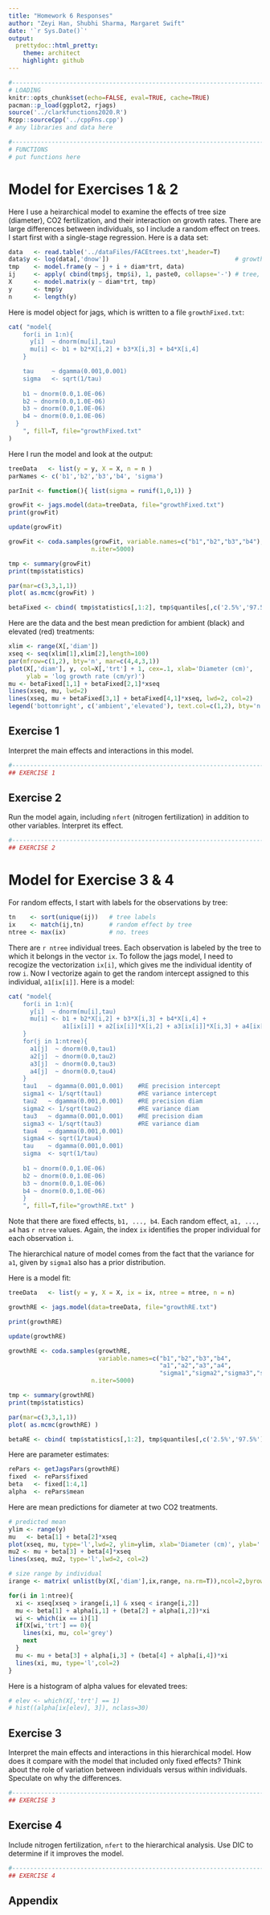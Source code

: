 ```yaml
---
title: "Homework 6 Responses"
author: "Zeyi Han, Shubhi Sharma, Margaret Swift"
date: '`r Sys.Date()`'
output:
  prettydoc::html_pretty:
    theme: architect
    highlight: github
---
```


```r
#----------------------------------------------------------------------------
# LOADING
knitr::opts_chunk$set(echo=FALSE, eval=TRUE, cache=TRUE)
pacman::p_load(ggplot2, rjags)
source('../clarkfunctions2020.R')
Rcpp::sourceCpp('../cppFns.cpp')
# any libraries and data here

#----------------------------------------------------------------------------
# FUNCTIONS
# put functions here

```
# Model for Exercises 1 & 2
Here I use a heirarchical model to examine the effects of tree size (diameter), CO2 fertilization, and their interaction on growth rates.  There are large differences between individuals, so I include a random effect on trees.  I start first with a single-stage regression.  Here is a data set:

```r
data   <- read.table('../dataFiles/FACEtrees.txt',header=T)
data$y <- log(data[,'dnow'])                                   # growth rate
tmp    <- model.frame(y ~ j + i + diam*trt, data)
ij     <- apply( cbind(tmp$j, tmp$i), 1, paste0, collapse='-') # tree, plot
X      <- model.matrix(y ~ diam*trt, tmp)
y      <- tmp$y
n      <- length(y)
```

Here is model object for jags, which is written to a file `growthFixed.txt`:

```r
cat( "model{
    for(i in 1:n){
      y[i]  ~ dnorm(mu[i],tau)
      mu[i] <- b1 + b2*X[i,2] + b3*X[i,3] + b4*X[i,4]
    }

    tau     ~ dgamma(0.001,0.001)
    sigma   <- sqrt(1/tau)
    
    b1 ~ dnorm(0.0,1.0E-06)
    b2 ~ dnorm(0.0,1.0E-06)
    b3 ~ dnorm(0.0,1.0E-06)
    b4 ~ dnorm(0.0,1.0E-06)
  }
    ", fill=T, file="growthFixed.txt"
)
```

Here I run the model and look at the output:

```r
treeData   <- list(y = y, X = X, n = n )
parNames <- c('b1','b2','b3','b4', 'sigma')

parInit <- function(){ list(sigma = runif(1,0,1)) }

growFit <- jags.model(data=treeData, file="growthFixed.txt")
print(growFit)

update(growFit)

growFit <- coda.samples(growFit, variable.names=c("b1","b2","b3","b4"), 
                       n.iter=5000)

tmp <- summary(growFit)
print(tmp$statistics)

par(mar=c(3,3,1,1))
plot( as.mcmc(growFit) )

betaFixed <- cbind( tmp$statistics[,1:2], tmp$quantiles[,c('2.5%','97.5%')] )
```


Here are the data and the best mean prediction for ambient (black) and elevated (red) treatments:

```r
xlim <- range(X[,'diam'])
xseq <- seq(xlim[1],xlim[2],length=100)
par(mfrow=c(1,2), bty='n', mar=c(4,4,3,1))
plot(X[,'diam'], y, col=X[,'trt'] + 1, cex=.1, xlab='Diameter (cm)', 
     ylab = 'log growth rate (cm/yr)')
mu <- betaFixed[1,1] + betaFixed[2,1]*xseq
lines(xseq, mu, lwd=2)
lines(xseq, mu + betaFixed[3,1] + betaFixed[4,1]*xseq, lwd=2, col=2)
legend('bottomright', c('ambient','elevated'), text.col=c(1,2), bty='n')
```



## Exercise 1 {#q1}


Interpret the main effects and interactions in this model.

```r
#----------------------------------------------------------------------------
## EXERCISE 1

```


## Exercise 2 {#q2}

Run the model again, including `nfert` (nitrogen fertilization) in addition to other variables.  Interpret its effect.

```r
#----------------------------------------------------------------------------
## EXERCISE 2

```


# Model for Exercise 3 & 4

For random effects, I start with labels for the observations by tree:

```r
tn    <- sort(unique(ij))   # tree labels
ix    <- match(ij,tn)       # random effect by tree
ntree <- max(ix)            # no. trees
```

There are `r ntree` individual trees.  Each observation is labeled by the tree to which it belongs in the vector `ix`.  To follow the jags model, I need to recogize the vectorization `ix[i]`, which gives me the individual identity of row `i`.  Now I vectorize again to get the random intercept assigned to this individual, `a1[ix[i]]`.  Here is a model:

```r
cat( "model{
    for(i in 1:n){
      y[i]  ~ dnorm(mu[i],tau)
      mu[i] <- b1 + b2*X[i,2] + b3*X[i,3] + b4*X[i,4] + 
               a1[ix[i]] + a2[ix[i]]*X[i,2] + a3[ix[i]]*X[i,3] + a4[ix[i]]*X[i,4]
    }
    for(j in 1:ntree){
      a1[j]  ~ dnorm(0.0,tau1)
      a2[j]  ~ dnorm(0.0,tau2)
      a3[j]  ~ dnorm(0.0,tau3)
      a4[j]  ~ dnorm(0.0,tau4)
    }
    tau1   ~ dgamma(0.001,0.001)    #RE precision intercept
    sigma1 <- 1/sqrt(tau1)          #RE variance intercept
    tau2   ~ dgamma(0.001,0.001)    #RE precision diam
    sigma2 <- 1/sqrt(tau2)          #RE variance diam
    tau3   ~ dgamma(0.001,0.001)    #RE precision diam
    sigma3 <- 1/sqrt(tau3)          #RE variance diam
    tau4   ~ dgamma(0.001,0.001)
    sigma4 <- sqrt(1/tau4)
    tau    ~ dgamma(0.001,0.001)
    sigma  <- sqrt(1/tau)
    
    b1 ~ dnorm(0.0,1.0E-06)
    b2 ~ dnorm(0.0,1.0E-06)
    b3 ~ dnorm(0.0,1.0E-06)
    b4 ~ dnorm(0.0,1.0E-06)
    }
    ", fill=T,file="growthRE.txt" )
```

Note that there are fixed effects, `b1, ..., b4`.  Each random effect, `a1, ..., a4` has `r ntree` values.  Again, the index `ix` identifies the proper individual for each observation `i`.  

The hierarchical nature of model comes from the fact that the variance for `a1`, given by `sigma1` also has a prior distribution.  

Here is a model fit:

```r
treeData   <- list(y = y, X = X, ix = ix, ntree = ntree, n = n)

growthRE <- jags.model(data=treeData, file="growthRE.txt")

print(growthRE)

update(growthRE)

growthRE <- coda.samples(growthRE, 
                         variable.names=c("b1","b2","b3","b4",
                                          "a1","a2","a3","a4",
                                          "sigma1","sigma2","sigma3","sigma4"), 
                       n.iter=5000)

tmp <- summary(growthRE)
print(tmp$statistics)

par(mar=c(3,3,1,1))
plot( as.mcmc(growthRE) )

betaRE <- cbind( tmp$statistics[,1:2], tmp$quantiles[,c('2.5%','97.5%')] )


```

Here are parameter estimates:

```r
rePars <- getJagsPars(growthRE)
fixed  <- rePars$fixed
beta   <- fixed[1:4,1]
alpha  <- rePars$mean
```

Here are mean predictions for diameter at two CO2 treatments.

```r
# predicted mean
ylim <- range(y)
mu   <- beta[1] + beta[2]*xseq
plot(xseq, mu, type='l',lwd=2, ylim=ylim, xlab='Diameter (cm)', ylab='')
mu2 <- mu + beta[3] + beta[4]*xseq
lines(xseq, mu2, type='l',lwd=2, col=2)

# size range by individual
irange <- matrix( unlist(by(X[,'diam'],ix,range, na.rm=T)),ncol=2,byrow=T)

for(i in 1:ntree){
  xi <- xseq[xseq > irange[i,1] & xseq < irange[i,2]]
  mu <- beta[1] + alpha[i,1] + (beta[2] + alpha[i,2])*xi
  wi <- which(ix == i)[1]
  if(X[wi,'trt'] == 0){
    lines(xi, mu, col='grey')
    next
  }
  mu <- mu + beta[3] + alpha[i,3] + (beta[4] + alpha[i,4])*xi 
  lines(xi, mu, type='l',col=2)
}
```

Here is a histogram of alpha values for elevated trees:

```r
# elev <- which(X[,'trt'] == 1)
# hist((alpha[ix[elev], 3]), nclass=30)
```


## Exercise 3 {#q3}

Interpret the main effects and interactions in this hierarchical model.  How does it compare with the model that included only fixed effects?  Think about the role of variation between individuals versus within individuals.  Speculate on why the differences.

```r
#----------------------------------------------------------------------------
## EXERCISE 3

```


## Exercise 4 {#q4}

Include nitrogen fertilization, `nfert` to the hierarchical analysis.  Use DIC to determine if it improves the model.

```r
#----------------------------------------------------------------------------
## EXERCISE 4

```


## Appendix {#appendix}

```r
```


